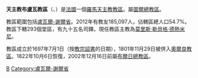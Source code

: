 {{Infobox Roman Catholic diocese 
|name=布盧瓦
|jurisdiction=教區
 |latin = Dioecesis Blesensis

 |image = Cathedrale St Louis vue d'en bas.jpg

 |caption = 布盧瓦主教座堂
 |location = [[法國|法國]] 
|territory = 盧瓦爾-謝爾省
|population =185,097

|rite = [[罗马礼|罗马礼]]
|patron =  
|province = 圖爾
|established = 1697年
|cathedral = [[布卢瓦圣路易主教座堂|布卢瓦圣路易主教座堂]]
|co-cathedral = 
|leadership = 主教 
|website = http://www.catholique-blois.net/

|pope = 
|patriarch= 
|metropolitan = [[彌額爾·龐薩爾|彌額爾·龐薩爾]] 
|ordinary =  
|coadjutor archbishop = 
|coadjutor bishop = 
|auxiliary = 
|emeritus = }}

'''天主教布盧瓦教區'''（{{lang-la|Dioecesis Blesensis}}、{{lang-fr|Diocèse de Blois}}）是[[法國|法國]]一個[[羅馬天主教|羅馬天主教]][[教區|教區]]。屬[[天主教圖爾總教區|圖爾總教區]]。

教區範圍包括[[盧瓦爾-謝爾省|盧瓦爾-謝爾省]]。2012年有教友185,097人，佔轄區總人口54.7%。教區下轄293個堂區，有九十五名司鐸。現任教區主教為[[莫里斯·勒貝格·德熱米尼|莫里斯·勒貝格·德熱米尼]]。

教區成立於1697年7月1日（按[[教宗詔書|教宗詔書]]的日期），1801年11月29日被併入[[天主教奧爾良教區|奧爾良教區]]。1822年10月6日恢復，2002年12月16日前屬[[天主教布爾日總教區|布爾日總教區]]。

{{法國天主教教區}}

{{Authority control}}
[[Category:法國天主教教區|B]]
[[Category:盧瓦爾-謝爾省|Category:盧瓦爾-謝爾省]]